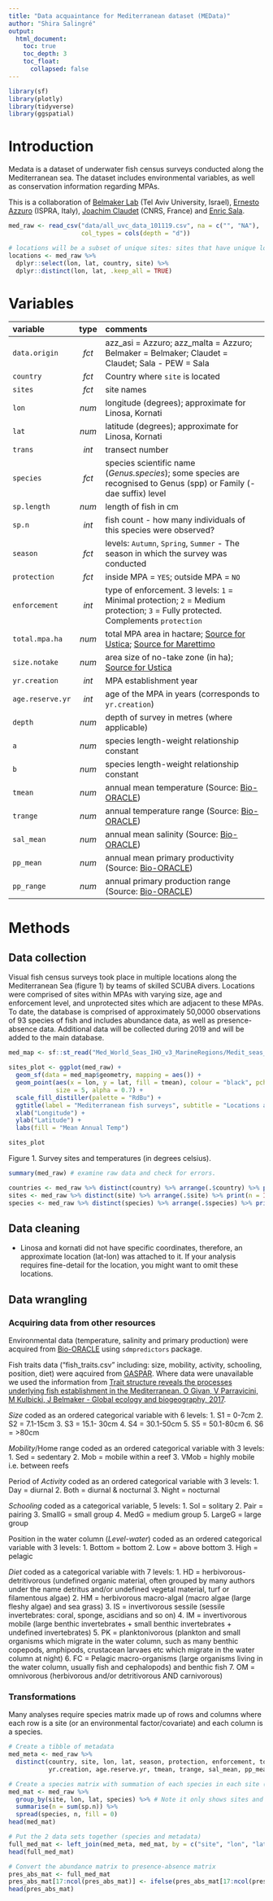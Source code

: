 ```yaml
---
title: "Data acquaintance for Mediterranean dataset (MEData)"
author: "Shira Salingré"
output: 
  html_document:
    toc: true
    toc_depth: 3
    toc_float:
      collapsed: false
---
```


```r
library(sf)
library(plotly)
library(tidyverse)
library(ggspatial)
```

# Introduction
Medata is a dataset of underwater fish census surveys conducted along the Mediterranean sea. The dataset includes environmental variables, as well as conservation information regarding MPAs.

This is a collaboration of [Belmaker Lab](https://belmaker.weebly.com/) (Tel Aviv University, Israel), [Ernesto Azzuro](https://www.researchgate.net/profile/Ernesto_Azzurro) (ISPRA, Italy), [Joachim Claudet](http://www.joachimclaudet.com/) (CNRS, France) and [Enric Sala](https://www.researchgate.net/profile/Enric_Sala).


```r
med_raw <- read_csv("data/all_uvc_data_101119.csv", na = c("", "NA"),
                    col_types = cols(depth = "d"))

# locations will be a subset of unique sites: sites that have unique longitude and latitude
locations <- med_raw %>% 
  dplyr::select(lon, lat, country, site) %>% 
  dplyr::distinct(lon, lat, .keep_all = TRUE)

```

# Variables

| variable        | type  | comments                             |
| :-------------- | :---: | :------------------------------------|
|  `data.origin`  | *fct* | azz_asi = Azzuro; azz_malta = Azzuro; Belmaker = Belmaker; Claudet = Claudet; Sala - PEW = Sala |
| `country`       | *fct* | Country where `site` is located |
| `sites`         | *fct* | site names   |
| `lon`           | *num* | longitude (degrees); approximate for Linosa, Kornati|
| `lat`           | *num* | latitude (degrees); approximate for Linosa, Kornati |
| `trans`         | *int* | transect number |
| `species`       | *fct* | species scientific name (*Genus.species*); some species are recognised to Genus (spp)  or Family (-dae suffix) level |
| `sp.length`     | *num* | length of fish in cm |
| `sp.n`          | *int* | fish count - how many individuals of this species were observed? |
| `season`        | *fct* | levels: `Autumn`, `Spring`, `Summer` - The season in which the survey was conducted |
| `protection`    | *fct* | inside MPA = `YES`; outside MPA = `NO` |
| `enforcement`   | *int* | type of enforcement. 3 levels: `1` = Minimal protection; `2` = Medium protection; `3` = Fully protected. Complements `protection` |
| `total.mpa.ha`  | *num* | total MPA area in hactare; [Source for Ustica](http://www.parks.it/indice/RM/Eindex.php); [Source for Marettimo](http://www.ampisoleegadi.it/?idx=1620) |
| `size.notake`   | *num* | area size of no-take zone (in ha); [Source for Ustica](http://www.mmmpa.eu/UST-MPA.asp) |
| `yr.creation`   | *int* | MPA establishment year |
| `age.reserve.yr`| *int* | age of the MPA in years (corresponds to `yr.creation`) |
| `depth`         | *num* | depth of survey in metres (where applicable) |
| `a`             | *num* | species length-weight relationship constant |
| `b`             | *num* | species length-weight relationship constant |
| `tmean`         | *num* | annual mean temperature (Source: [Bio-ORACLE](http://www.bio-oracle.org/index.php)) |
| `trange`        | *num* | annual temperature range (Source: [Bio-ORACLE](http://www.bio-oracle.org/index.php)) |
| `sal_mean`      | *num* | annual mean salinity (Source: [Bio-ORACLE](http://www.bio-oracle.org/index.php)) |
| `pp_mean`       | *num* | annual mean primary productivity (Source: [Bio-ORACLE](http://www.bio-oracle.org/index.php)) |
| `pp_range`      | *num* | annual primary production range (Source: [Bio-ORACLE](http://www.bio-oracle.org/index.php)) |

# Methods

## Data collection
Visual fish census surveys took place in multiple locations along the Mediterranean Sea (figure 1) by teams of skilled SCUBA divers. Locations were comprised of sites within MPAs with varying size, age and enforcement level, and unprotected sites which are adjacent to these MPAs. To date, the database is comprised of approximately 50,0000 observations of 93 species of fish and includes abundance data, as well as presence-absence data. Additional data will be collected during 2019 and will be added to the main database.

```r
med_map <- sf::st_read("Med_World_Seas_IHO_v3_MarineRegions/Medit_seas_IHO.shp", quiet = TRUE)

sites_plot <- ggplot(med_raw) +
  geom_sf(data = med_map$geometry, mapping = aes()) +
  geom_point(aes(x = lon, y = lat, fill = tmean), colour = "black", pch = 21,
             size = 5, alpha = 0.7) +
  scale_fill_distiller(palette = "RdBu") +
  ggtitle(label = "Mediterranean fish surveys", subtitle = "Locations and temperatures") +
  xlab("Longitude") + 
  ylab("Latitude") +
  labs(fill = "Mean Annual Temp")

sites_plot

```

Figure 1. Survey sites and temperatures (in degrees celsius).


```r
summary(med_raw) # examine raw data and check for errors.

countries <- med_raw %>% distinct(country) %>% arrange(.$country) %>% print(n = Inf)# full country list
sites <- med_raw %>% distinct(site) %>% arrange(.$site) %>% print(n = Inf) # full site list
species <- med_raw %>% distinct(species) %>% arrange(.$species) %>% print(n = Inf) # full species list. NOTE: some are not species but genus or family.

```

## Data cleaning

* Linosa and kornati did not have specific coordinates, therefore, an approximate location (lat-lon) was attached to it. If your analysis requires fine-detail for the location, you might want to omit these locations.

## Data wrangling

### Acquiring data from other resources

Environmental data (temperature, salinity and primary production) were acquired from [Bio-ORACLE](http://http://www.bio-oracle.org) using `sdmpredictors` package.

Fish traits data ("fish_traits.csv" including: size, mobility, activity, schooling, position, diet) were aqcuired from [GASPAR](http://cesab.org/index.php/en/projets-passes/28-gaspar). Where data were unavailable we used the information from [Trait structure reveals the processes underlying fish establishment in the Mediterranean. O Givan, V Parravicini, M Kulbicki, J Belmaker - Global ecology and biogeography, 2017](https://onlinelibrary.wiley.com/doi/full/10.1111/geb.12523).

*Size* coded as an ordered categorical variable with 6 levels:
1. S1 = 0-7cm
2. S2 = 7.1-15cm
3. S3 = 15.1- 30cm
4. S4 = 30.1-50cm
5. S5 = 50.1-80cm
6. S6 = >80cm

*Mobility*/Home range coded as an ordered categorical variable with 3 levels:
1. Sed = sedentary
2. Mob = mobile within a reef
3. VMob = highly mobile i.e. between reefs

Period of *Activity* coded as an ordered categorical variable with 3 levels:
1. Day = diurnal
2. Both = diurnal & nocturnal
3. Night = nocturnal

*Schooling* coded as a categorical variable, 5 levels:
1. Sol = solitary
2. Pair = pairing
3. SmallG = small group
4. MedG = medium group
5. LargeG = large group

Position in the water column (*Level-water*) coded as an ordered categorical variable with 3 levels:
1. Bottom = bottom
2. Low = above bottom
3. High = pelagic

*Diet* coded as a categorical variable with 7 levels:
1. HD = herbivorous-detritivorous (undefined organic material, often grouped by many authors under the name detritus and/or undefined vegetal material, turf or filamentous algae)
2. HM = herbivorous macro-algal (macro algae (large fleshy algae) and sea grass)
3. IS = invertivorous sessile (sessile invertebrates: coral, sponge, ascidians and so on)
4. IM = invertivorous mobile (large benthic invertebrates + small benthic invertebrates + undefined invertebrates)
5. PK = planktonivorous (plankton and small organisms which migrate in the water column, such as many benthic copepods, amphipods, crustacean larvaes etc which migrate in the water column at night)
6. FC = Pelagic macro-organisms (large organisms living in the water column, usually fish and cephalopods) and benthic fish
7. OM = omnivorous (herbivorous and/or detritivorous AND carnivorous)


### Transformations
Many analyses require species matrix made up of rows and columns where each row is a site (or an environmental factor/covariate) and each column is a species.

```r
# Create a tibble of metadata
med_meta <- med_raw %>% 
  distinct(country, site, lon, lat, season, protection, enforcement, total.mpa.ha, size.notake, 
           yr.creation, age.reserve.yr, tmean, trange, sal_mean, pp_mean, pp_range)

# Create a species matrix with summation of each species in each site (abundance)
med_mat <- med_raw %>% 
  group_by(site, lon, lat, species) %>% # Note it only shows sites and species (with coordinate-locations)
  summarise(n = sum(sp.n)) %>% 
  spread(species, n, fill = 0)
head(med_mat)

# Put the 2 data sets together (species and metadata)
full_med_mat <- left_join(med_meta, med_mat, by = c("site", "lon", "lat"))
head(full_med_mat)

# Convert the abundance matrix to presence-absence matrix
pres_abs_mat <- full_med_mat
pres_abs_mat[17:ncol(pres_abs_mat)] <- ifelse(pres_abs_mat[17:ncol(pres_abs_mat)] > 0, 1, 0)
head(pres_abs_mat)


```


